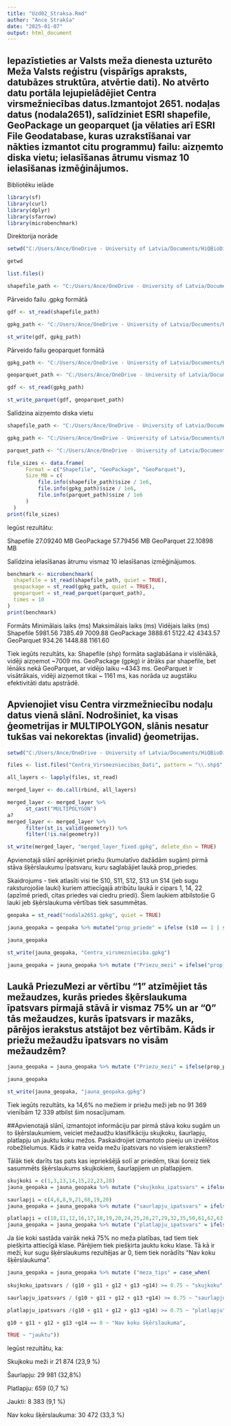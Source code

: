 ---
title: "Uzd02_Straksa.Rmd"
author: "Ance Strakša"
date: "2025-01-07"
output: html_document
---


## Iepazīstieties ar Valsts meža dienesta uzturēto Meža Valsts reģistru (vispārīgs apraksts, datubāzes struktūra, atvērtie dati). No atvērto datu portāla lejupielādējiet Centra virsmežniecības datus.Izmantojot 2651. nodaļas datus (nodala2651), salīdziniet ESRI shapefile, GeoPackage un geoparquet (ja vēlaties arī ESRI File Geodatabase, kuras uzrakstīšanai var nākties izmantot citu programmu) failu: aizņemto diska vietu; ielasīšanas ātrumu vismaz 10 ielasīšanas izmēģinājumos.

Bibliotēku ielāde

```{r}
library(sf)
library(curl)
library(dplyr) 
library(sfarrow)
library(microbenchmark)

```

Direktorija norāde

```{r}
setwd("C:/Users/Ance/OneDrive - University of Latvia/Documents/HiQBioDiv_macibas/2_UZD/Centra_Virsmezniecibas_Dati")

getwd

list.files()

shapefile_path <- "C:/Users/Ance/OneDrive - University of Latvia/Documents/HiQBioDiv_macibas/2_UZD/Centra_Virsmezniecibas_Dati/nodala2651.shp"

```

Pārveido failu .gpkg formātā

```{r}
gdf <- st_read(shapefile_path)

gpkg_path <- "C:/Users/Ance/OneDrive - University of Latvia/Documents/HiQBioDiv_macibas/2_UZD/nodala2651.gpkg"

st_write(gdf, gpkg_path)
```

Pārveido failu geoparquet formātā

```{r}
gpkg_path <- "C:/Users/Ance/OneDrive - University of Latvia/Documents/HiQBioDiv_macibas/2_UZD/nodala2651.gpkg"

geoparquet_path <- "C:/Users/Ance/OneDrive - University of Latvia/Documents/HiQBioDiv_macibas/2_UZD/nodala2651.parquet"

gdf <- st_read(gpkg_path)

st_write_parquet(gdf, geoparquet_path)

```

Salīdzina aizņemto diska vietu

```{r}
shapefile_path <- "C:/Users/Ance/OneDrive - University of Latvia/Documents/HiQBioDiv_macibas/2_UZD/Centra_Virsmezniecibas_Dati/nodala2651.shp"

gpkg_path <- "C:/Users/Ance/OneDrive - University of Latvia/Documents/HiQBioDiv_macibas/2_UZD/nodala2651.gpkg"

parquet_path <- "C:/Users/Ance/OneDrive - University of Latvia/Documents/HiQBioDiv_macibas/2_UZD/nodala2651.parquet"

file_sizes <- data.frame(
      Format = c("Shapefile", "GeoPackage", "GeoParquet"),
      Size_MB = c(
          file.info(shapefile_path)$size / 1e6,
          file.info(gpkg_path)$size / 1e6,
          file.info(parquet_path)$size / 1e6
      )
  )
print(file_sizes)

```

Iegūst rezultātu: 

Shapefile 27.09240 MB   GeoPackage 57.79456 MB   GeoParquet 22.10898 MB

Salīdzina ielasīšanas ātrumu vismaz 10 ielasīšanas izmēģinājumos. 

```{r}

benchmark <- microbenchmark(
  shapefile = st_read(shapefile_path, quiet = TRUE),
  geopackage = st_read(gpkg_path, quiet = TRUE),
  geoparquet = st_read_parquet(parquet_path),
  times = 10
)
print(benchmark)

```

Formāts	           Minimālais laiks (ms)     	Maksimālais laiks (ms)	    Vidējais laiks (ms)
Shapefile	              5981.56	                    7385.49	                  7009.88
GeoPackage	            3888.61	                    5122.42	                  4343.57
GeoParquet	             934.26	                    1448.88	                  1161.60

Tiek iegūts rezultāts, ka: 
Shapefile (shp) formāta saglabāšana ir vislēnākā, vidēji aizņemot ~7009 ms.
GeoPackage (gpkg) ir ātrāks par shapefile, bet lēnāks nekā GeoParquet, ar vidējo laiku ~4343 ms.
GeoParquet ir visātrākais, vidēji aizņemot tikai ~ 1161 ms, kas norāda uz augstāku efektivitāti datu apstrādē.

## Apvienojiet visu Centra virzmežniecību nodaļu datus vienā slānī. Nodrošiniet, ka visas ģeometrijas ir MULTIPOLYGON, slānis nesatur tukšas vai nekorektas (invalid) ģeometrijas.

```{r}

setwd("C:/Users/Ance/OneDrive - University of Latvia/Documents/HiQBioDiv_macibas/2_UZD")

files <- list.files("Centra_Virsmezniecibas_Dati", pattern = "\\.shp$", full.names = TRUE)

all_layers <- lapply(files, st_read)

merged_layer <- do.call(rbind, all_layers)

merged_layer <- merged_layer %>%
      st_cast("MULTIPOLYGON")
a?
merged_layer <- merged_layer %>%
      filter(st_is_valid(geometry)) %>%
      filter(!is.na(geometry))

st_write(merged_layer, "merged_layer_fixed.gpkg", delete_dsn = TRUE)
```

Apvienotajā slānī aprēķiniet priežu (kumulatīvo dažādām sugām) pirmā stāva šķērslaukumu īpatsvaru, kuru saglabājiet laukā prop_priedes.

Skaidrojums - tiek atlasīti visi tie S10, S11, S12, S13 un S14 (jeb sugu raksturojošie lauki) kuriem attiecīgajā atribūtu laukā ir cipars 1, 14, 22 (apzīmē priedi, citas priedes vai ciedru priedi). Šiem laukiem atbilstošie G lauki jeb šķērslaukuma vērtības tiek sasummētas.

```{r}

geopaka = st_read("nodala2651.gpkg", quiet = TRUE)

jauna_geopaka = geopaka %>% mutate("prop_priede" = ifelse (s10 == 1 | s10 == 14 | s10 == 22, g10, 0) + ifelse(s11 == 1 | s11 == 14 | s11 == 22, g11, 0) +  ifelse(s12 == 1 | s12 == 14 | s12 == 22, g12, 0) + ifelse (s13 == 1 | s13 == 14 | s13 == 22, g13, 0) + ifelse (s14 == 1 | s14 == 14 | s14 == 22, g14, 0))

jauna_geopaka

st_write(jauna_geopaka, "Centra_virsmeznieciba.gpkg")

jauna_geopaka = jauna_geopaka %>% mutate ("Priezu_mezi" = ifelse("prop_priede", 1,0))

```

## Laukā PriezuMezi ar vērtību “1” atzīmējiet tās mežaudzes, kurās priedes šķērslaukuma īpatsvars pirmajā stāvā ir vismaz 75% un ar “0” tās mežaudzes, kurās īpatsvars ir mazāks, pārējos ierakstus atstājot bez vērtībām. Kāds ir priežu mežaudžu īpatsvars no visām mežaudzēm?

```{r}
jauna_geopaka = jauna_geopaka %>% mutate ("Priezu_mezi" = ifelse(prop_priede > 0 & prop_priede/ (g10 + g11 + g12 + g13 +g14) >= 0.75, 1, 0))

jauna_geopaka 

st_write(jauna_geopaka, "jauna_geopaka.gpkg")

```

Tiek iegūts rezultāts, ka 14,6% no mežiem ir priežu meži jeb no 91 369 vienībām 12 339 atbilst šim nosacījumam.

##Apvienotajā slānī, izmantojot informāciju par pirmā stāva koku sugām un to šķērslaukumiem, veiciet mežaudžu klasifikāciju skujkoku, šaurlapju, platlapju un jauktu koku mežos. Paskaidrojiet izmantoto pieeju un izvēlētos robežlielumus. Kāds ir katra veida mežu īpatsvars no visiem ierakstiem? 

Tālāk tiek darīts tas pats kas iepriekšējā solī ar priedēm, tikai šoreiz tiek sasummēts šķērslaukums skujkokiem, šaurlapjiem un platlapjiem. 

```{r}

skujkoki = c(1,3,13,14,15,22,23,28)
jauna_geopaka = jauna_geopaka %>% mutate ("skujkoku_ipatsvars" = ifelse(s10 %in% skujkoki, g10,0) + ifelse(s11 %in% skujkoki, g11,0) + ifelse(s12 %in% skujkoki, g12,0) + ifelse(s13 %in% skujkoki, g13,0) + ifelse(s14 %in% skujkoki, g14,0))

saurlapji = c(4,6,8,9,21,68,19,20) 
jauna_geopaka = jauna_geopaka %>% mutate ("saurlapju_ipatsvars" = ifelse(s10 %in% saurlapji, g10, 0)+ ifelse(s11 %in% saurlapji, g11, 0) + ifelse(s12 %in% saurlapji, g12, 0) + ifelse(s13 %in% saurlapji, g13, 0) + ifelse(s14 %in% saurlapji, g14, 0))

platlapji = c(10,11,12,16,17,18,19,20,24,25,26,27,29,32,35,50,61,62,63,64,65,66,67,69)
jauna_geopaka = jauna_geopaka %>% mutate ("platlapju_ipatsvars" = ifelse(s10 %in% platlapji, g10, 0)+ ifelse(s11 %in% platlapji, g11, 0) + ifelse(s12 %in% platlapji, g12, 0) + ifelse(s13 %in% platlapji, g13, 0) + ifelse(s14 %in% platlapji, g14, 0))

```

Ja šie koki sastāda vairāk nekā 75% no meža platības, tad tiem tiek piešķirta attiecīgā klase. Pārējiem tiek piešķirta jauktu koku klase. Tā kā ir meži, kur sugu šķērslaukums rezultējas ar 0, tiem tiek norādīts "Nav koku šķērslaukuma". 

```{r}
jauna_geopaka = jauna_geopaka %>% mutate ("meza_tips" = case_when(
  
skujkoku_ipatsvars / (g10 + g11 + g12 + g13 +g14) >= 0.75 ~ "skujkoku",

saurlapju_ipatsvars / (g10 + g11 + g12 + g13 +g14) >= 0.75 ~ "saurlapju",

platlapju_ipatsvars /(g10 + g11 + g12 + g13 +g14) >= 0.75 ~ "platlapju",

g10 + g11 + g12 + g13 +g14 == 0 ~ "Nav koku šķērslaukuma",

TRUE ~ "jauktu"))

```

Iegūst rezultātu, ka:

Skujkoku meži ir 21 874 (23,9 %)

Šaurlapju: 29 981 (32,8%)

Platlapju: 659 (0,7 %)

Jaukti: 8 383 (9,1 %)

Nav koku šķērslaukuma: 30 472 (33,3 %)




